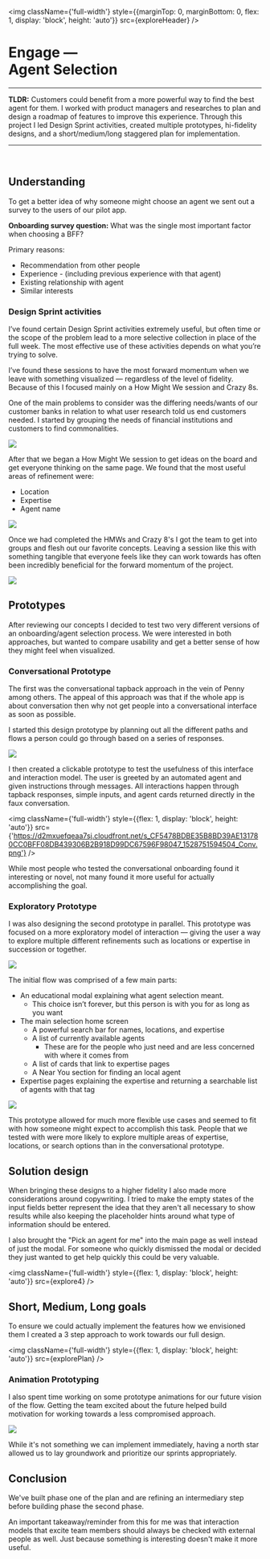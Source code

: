 
<img className={'full-width'} style={{marginTop: 0, marginBottom: 0, flex: 1, display: 'block', height: 'auto'}} src={exploreHeader} />
<br/>

# Engage — <br/>Agent Selection

---

**TLDR:** Customers could benefit from a more powerful way to find the best agent for them. I worked with product managers and researches to plan and design a roadmap of features to improve this experience. Through this project I led Design Sprint activities, created multiple prototypes, hi-fidelity designs, and a short/medium/long staggered plan for implementation.

---
<br />

## Understanding

To get a better idea of why someone might choose an agent we sent out a survey to the users of our pilot app.


**Onboarding survey question:** What was the single most important factor when choosing a BFF?

Primary reasons:
- Recommendation from other people
- Experience - (including previous experience with that agent)
- Existing relationship with agent
- Similar interests

### Design Sprint activities

I’ve found certain Design Sprint activities extremely useful, but often time or the scope of the problem lead to a more selective collection in place of the full week. The most effective use of these activities depends on what you’re trying to solve.

I’ve found these sessions to have the most forward momentum when we leave with something visualized — regardless of the level of fidelity. Because of this I focused mainly on a How Might We session and Crazy 8s.

One of the main problems to consider was the differing needs/wants of our customer banks in relation to what user research told us end customers needed. I started by grouping the needs of financial institutions and customers to find commonalities.


![](https://d2mxuefqeaa7sj.cloudfront.net/s_CF5478BDBE35B8BD39AE131780CC0BFF08DB439306B2B918D99DC67596F98047_1526159714204_IMG_8715.JPG)


After that we began a How Might We session to get ideas on the board and get everyone thinking on the same page. We found that the most useful areas of refinement were:


- Location
- Expertise
- Agent name


![](https://d2mxuefqeaa7sj.cloudfront.net/s_CF5478BDBE35B8BD39AE131780CC0BFF08DB439306B2B918D99DC67596F98047_1526159757784_IMG_1179.JPG)

Once we had completed the HMWs and Crazy 8's I got the team to get into groups and flesh out our favorite concepts. Leaving a session like this with something tangible that everyone feels like they can work towards has often been incredibly beneficial for the forward momentum of the project.

![](https://d2mxuefqeaa7sj.cloudfront.net/s_CF5478BDBE35B8BD39AE131780CC0BFF08DB439306B2B918D99DC67596F98047_1526159751243_IMG_1195.JPG)


## Prototypes

After reviewing our concepts I decided to test two very different versions of an onboarding/agent selection process. We were interested in both approaches, but wanted to compare usability and get a better sense of how they might feel when visualized.


### Conversational Prototype

The first was the conversational tapback approach in the vein of Penny among others. The appeal of this approach was that if the whole app is about conversation then why not get people into a conversational interface as soon as possible.

I started this design prototype by planning out all the different paths and flows a person could go through based on a series of responses.

![](https://d2mxuefqeaa7sj.cloudfront.net/s_CF5478BDBE35B8BD39AE131780CC0BFF08DB439306B2B918D99DC67596F98047_1526161414205_IMG_1140.JPG)

I then created a clickable prototype to test the usefulness of this interface and interaction model. The user is greeted by an automated agent and given instructions through messages. All interactions happen through tapback responses, simple inputs, and agent cards returned directly in the faux conversation.

<img className={'full-width'} style={{flex: 1, display: 'block', height: 'auto'}} src={'https://d2mxuefqeaa7sj.cloudfront.net/s_CF5478BDBE35B8BD39AE131780CC0BFF08DB439306B2B918D99DC67596F98047_1528751594504_Conv.png'} />


While most people who tested the conversational onboarding found it interesting or novel, not many found it more useful for actually accomplishing the goal.


### Exploratory Prototype
I was also designing the second prototype in parallel. This prototype was focused on a more exploratory model of interaction — giving the user a way to explore multiple different refinements such as locations or expertise in succession or together.


![](https://d2mxuefqeaa7sj.cloudfront.net/s_CF5478BDBE35B8BD39AE131780CC0BFF08DB439306B2B918D99DC67596F98047_1526161414879_IMG_7602.JPG)


The initial flow was comprised of a few main parts:

- An educational modal explaining what agent selection meant.
  - This choice isn’t forever, but this person is with you for as long as you want
- The main selection home screen
  - A powerful search bar for names, locations, and expertise
  - A list of currently available agents
    - These are for the people who just need and are less concerned with where it comes from
  - A list of cards that link to expertise pages
  - A Near You section for finding an local agent
- Expertise pages explaining the expertise and returning a searchable list of agents with that tag


![](https://d2mxuefqeaa7sj.cloudfront.net/s_CF5478BDBE35B8BD39AE131780CC0BFF08DB439306B2B918D99DC67596F98047_1529440583921_Screenshot+2018-06-18+14.58.25.png)

This prototype allowed for much more flexible use cases and seemed to fit with how someone might expect to accomplish this task. People that we tested with were more likely to explore multiple areas of expertise, locations, or search options than in the conversational prototype.

## Solution design

When bringing these designs to a higher fidelity I also made more considerations around copywriting. I tried to make the empty states of the input fields better represent the idea that they aren't all necessary to show results while also keeping the placeholder hints around what type of information should be entered.

I also brought the "Pick an agent for me" into the main page as well instead of just the modal. For someone who quickly dismissed the modal or decided they just wanted to get help quickly this could be very valuable.

<img className={'full-width'} style={{flex: 1, display: 'block', height: 'auto'}} src={explore4} />

## Short, Medium, Long goals
To ensure we could actually implement the features how we envisioned them I created a 3 step approach to work towards our full design.

<img className={'full-width'} style={{flex: 1, display: 'block', height: 'auto'}} src={explorePlan} />

### Animation Prototyping
I also spent time working on some prototype animations for our future vision of the flow. Getting the team excited about the future helped build motivation for working towards a less compromised approach.

![](https://d2mxuefqeaa7sj.cloudfront.net/s_CF5478BDBE35B8BD39AE131780CC0BFF08DB439306B2B918D99DC67596F98047_1529448207157_2018-03-14+09_27_15.gif)


While it's not something we can implement immediately, having a north star allowed us to lay groundwork and prioritize our sprints appropriately.

## Conclusion

We've built phase one of the plan and are refining an intermediary step before building phase the second phase.

An important takeaway/reminder from this for me was that interaction models that excite team members should always be checked with external people as well. Just because something is interesting doesn't make it more useful.
